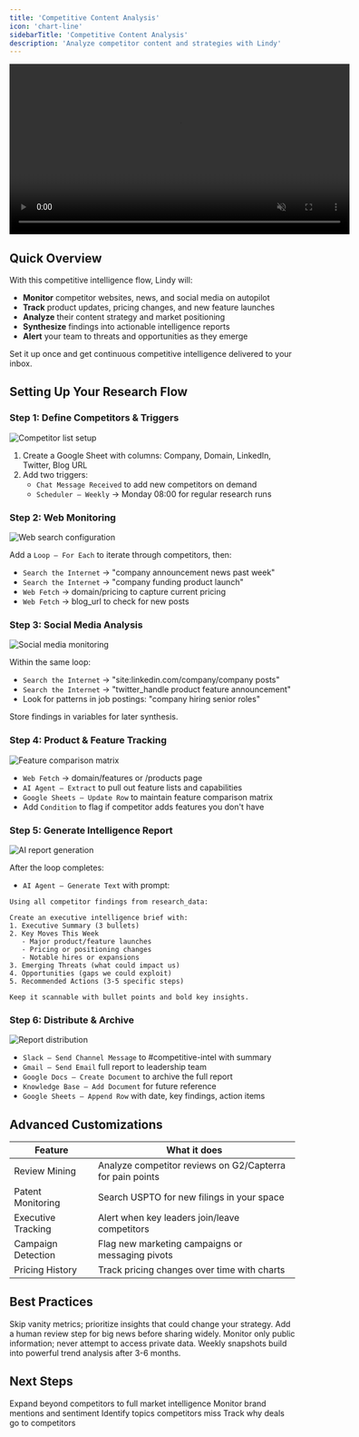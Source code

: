```yaml
---
title: 'Competitive Content Analysis'
icon: 'chart-line'
sidebarTitle: 'Competitive Content Analysis'
description: 'Analyze competitor content and strategies with Lindy'
---
```


<div style={{ display: 'flex', justifyContent: 'center', margin: '2rem 0' }}>
  <div className="video-card">
    <video
      src="https://lindyfiles.nyc3.cdn.digitaloceanspaces.com/triggers.mp4"
      width="600"
      autoPlay
      muted
      loop
      playsInline
      style={{ display: 'block', width: '100%', borderRadius: '16px' }}
    />
  </div>
</div>

## Quick Overview

With this competitive intelligence flow, Lindy will:

- **Monitor** competitor websites, news, and social media on autopilot
- **Track** product updates, pricing changes, and new feature launches
- **Analyze** their content strategy and market positioning
- **Synthesize** findings into actionable intelligence reports
- **Alert** your team to threats and opportunities as they emerge

Set it up once and get continuous competitive intelligence delivered to your inbox.

## Setting Up Your Research Flow

### Step 1: Define Competitors & Triggers

<Frame>
  <img src="/lindy-brand-assets/placeholder.png" alt="Competitor list setup" />
</Frame>

1. Create a Google Sheet with columns: Company, Domain, LinkedIn, Twitter, Blog URL
2. Add two triggers:
   - `Chat Message Received` to add new competitors on demand
   - `Scheduler – Weekly` → Monday 08:00 for regular research runs

### Step 2: Web Monitoring

<Frame>
  <img src="/lindy-brand-assets/placeholder.png" alt="Web search configuration" />
</Frame>

Add a `Loop – For Each` to iterate through competitors, then:

- `Search the Internet` → "company announcement news past week"
- `Search the Internet` → "company funding product launch"
- `Web Fetch` → domain/pricing to capture current pricing
- `Web Fetch` → blog_url to check for new posts

### Step 3: Social Media Analysis

<Frame>
  <img src="/lindy-brand-assets/placeholder.png" alt="Social media monitoring" />
</Frame>

Within the same loop:

- `Search the Internet` → "site:linkedin.com/company/company posts"
- `Search the Internet` → "twitter_handle product feature announcement"
- Look for patterns in job postings: "company hiring senior roles"

Store findings in variables for later synthesis.

### Step 4: Product & Feature Tracking

<Frame>
  <img src="/lindy-brand-assets/placeholder.png" alt="Feature comparison matrix" />
</Frame>

- `Web Fetch` → domain/features or /products page
- `AI Agent – Extract` to pull out feature lists and capabilities
- `Google Sheets – Update Row` to maintain feature comparison matrix
- Add `Condition` to flag if competitor adds features you don't have

### Step 5: Generate Intelligence Report

<Frame>
  <img src="/lindy-brand-assets/placeholder.png" alt="AI report generation" />
</Frame>

After the loop completes:

- `AI Agent – Generate Text` with prompt:

```
Using all competitor findings from research_data:

Create an executive intelligence brief with:
1. Executive Summary (3 bullets)
2. Key Moves This Week
   - Major product/feature launches
   - Pricing or positioning changes
   - Notable hires or expansions
3. Emerging Threats (what could impact us)
4. Opportunities (gaps we could exploit)
5. Recommended Actions (3-5 specific steps)

Keep it scannable with bullet points and bold key insights.
```

### Step 6: Distribute & Archive

<Frame>
  <img src="/lindy-brand-assets/placeholder.png" alt="Report distribution" />
</Frame>

- `Slack – Send Channel Message` to #competitive-intel with summary
- `Gmail – Send Email` full report to leadership team
- `Google Docs – Create Document` to archive the full report
- `Knowledge Base – Add Document` for future reference
- `Google Sheets – Append Row` with date, key findings, action items

## Advanced Customizations

| Feature | What it does |
|---------|--------------|
| Review Mining | Analyze competitor reviews on G2/Capterra for pain points |
| Patent Monitoring | Search USPTO for new filings in your space |
| Executive Tracking | Alert when key leaders join/leave competitors |
| Campaign Detection | Flag new marketing campaigns or messaging pivots |
| Pricing History | Track pricing changes over time with charts |

## Best Practices

<AccordionGroup>
  <Accordion title="Focus on Actionable Intel">
    Skip vanity metrics; prioritize insights that could change your strategy.
  </Accordion>
  
  <Accordion title="Verify Major Claims">
    Add a human review step for big news before sharing widely.
  </Accordion>
  
  <Accordion title="Respect Legal Boundaries">
    Monitor only public information; never attempt to access private data.
  </Accordion>
  
  <Accordion title="Track Trends Over Time">
    Weekly snapshots build into powerful trend analysis after 3-6 months.
  </Accordion>
</AccordionGroup>

## Next Steps

<CardGroup cols={2}>
  <Card title="Market Trend Analyzer" href="/tutorials/market-trends" icon="chart-line">
    Expand beyond competitors to full market intelligence
  </Card>
  <Card title="Social Listening Bot" href="/tutorials/social-listening" icon="ear-listen">
    Monitor brand mentions and sentiment
  </Card>
  <Card title="Content Gap Finder" href="/tutorials/content-gaps" icon="magnifying-glass">
    Identify topics competitors miss
  </Card>
  <Card title="Win/Loss Analyzer" href="/tutorials/win-loss" icon="trophy">
    Track why deals go to competitors
  </Card>
</CardGroup>